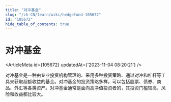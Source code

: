 ```yaml
---
title: "对冲基金"
slug: "/zh-CN/learn/wiki/hedgefund-105672"
id: "105672"
hide_table_of_contents: true
---
```



# 对冲基金

<ArticleMeta id={105672} updatedAt={'2023-11-04 08:20:21'} />
<div className='border-solid border-b border-t-0 my-4 border-[var(--ifm-color-gray-300)]' />

对冲基金是一种由专业投资机构管理的、采用多种投资策略、通过对冲和杠杆等工具来获取超额收益的基金。对冲基金的投资策略多样，可以包括股票、债券、商品、外汇等各类资产。对冲基金通常是面向高净值投资者的，其投资门槛较高，风险和收益都比较大。
